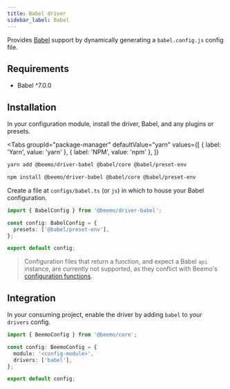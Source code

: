 ```yaml
---
title: Babel driver
sidebar_label: Babel
---
```



Provides [Babel](https://github.com/babel/babel) support by dynamically generating a
`babel.config.js` config file.

## Requirements

- Babel ^7.0.0

## Installation

In your configuration module, install the driver, Babel, and any plugins or presets.

<Tabs
  groupId="package-manager"
  defaultValue="yarn"
  values={[
    { label: 'Yarn', value: 'yarn' },
    { label: 'NPM', value: 'npm' },
  ]}
>
  <TabItem value="yarn">

```bash
yarn add @beemo/driver-babel @babel/core @babel/preset-env
```

  </TabItem>
  <TabItem value="npm">

```bash
npm install @beemo/driver-babel @babel/core @babel/preset-env
```

  </TabItem>
</Tabs>

Create a file at `configs/babel.ts` (or `js`) in which to house your Babel configuration.

```ts title="configs/babel.ts"
import { BabelConfig } from '@beemo/driver-babel';

const config: BabelConfig = {
  presets: ['@babel/preset-env'],
};

export default config;
```

> Configuration files that return a function, and expect a Babel `api` instance, are currently not
> supported, as they conflict with Beemo's [configuration functions](../provider.mdx#drivers).

## Integration

In your consuming project, enable the driver by adding `babel` to your `drivers` config.

```ts title=".config/beemo.ts"
import { BeemoConfig } from '@beemo/core';

const config: BeemoConfig = {
  module: '<config-module>',
  drivers: ['babel'],
};

export default config;
```
